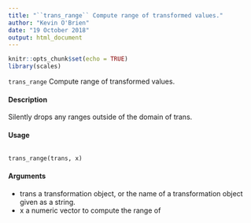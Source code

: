 ```yaml
---
title: "``trans_range`` Compute range of transformed values."
author: "Kevin O'Brien"
date: "19 October 2018"
output: html_document
---
```


```r
knitr::opts_chunk$set(echo = TRUE)
library(scales)
```

``trans_range`` Compute range of transformed values.

#### Description

Silently drops any ranges outside of the domain of trans.

#### Usage

<pre><code>
trans_range(trans, x)
</code></pre>

#### Arguments

* trans a transformation object, or the name of a transformation object given as a string.
* x a numeric vector to compute the range of
